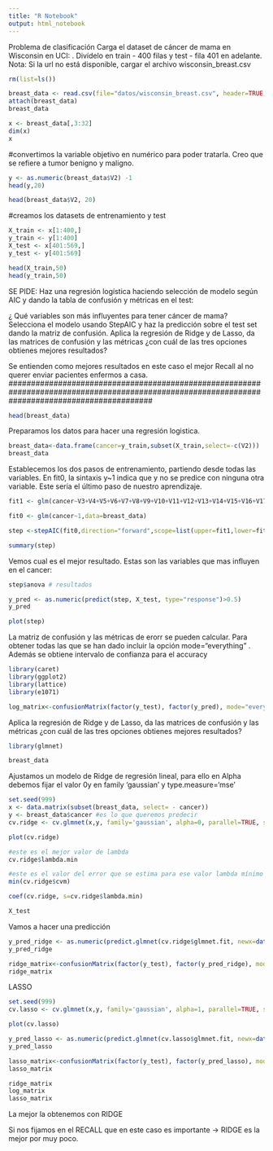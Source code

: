```yaml
---
title: "R Notebook"
output: html_notebook
---
```


Problema de clasificación
Carga el dataset de cáncer de mama en Wisconsin en UCI: . Divídelo en train - 400 filas y test - fila 401 en adelante.
Nota: Si la url no está disponible, cargar el archivo wisconsin_breast.csv

```r
rm(list=ls())
```

```r
breast_data <- read.csv(file="datos/wisconsin_breast.csv", header=TRUE, sep=",")
attach(breast_data)
breast_data
```

```r
x <- breast_data[,3:32]
dim(x)
x
```

#convertimos la variable objetivo en numérico para poder tratarla. Creo que se refiere a tumor benigno y maligno.
```r
y <- as.numeric(breast_data$V2) -1
head(y,20)
```

```r
head(breast_data$V2, 20)
```

#creamos los datasets de entrenamiento y test
```r
X_train <- x[1:400,]
y_train <- y[1:400]
X_test <- x[401:569,]
y_test <- y[401:569]
```

```r
head(X_train,50)
head(y_train,50)
```



################################################################################################################################################
SE PIDE:
Haz una regresión logística haciendo selección de modelo según AIC y dando la tabla de confusión y métricas en el test:

¿ Qué variables son más influyentes para tener cáncer de mama?
Selecciona el modelo usando StepAIC y haz la predicción sobre el test set dando la matriz de confusión.
Aplica la regresión de Ridge y de Lasso, da las matrices de confusión y las métricas ¿con cuál de las tres opciones obtienes mejores resultados?

Se entienden como mejores resultados en este caso el mejor Recall al no querer enviar pacientes enfermos a casa.
################################################################################################################################################

```r
head(breast_data)
```

Preparamos los datos para hacer una regresión logistica.
```r
breast_data<-data.frame(cancer=y_train,subset(X_train,select=-c(V2)))
breast_data
```

Establecemos los dos pasos de entrenamiento, partiendo desde todas las variables. En fit0, la sintaxis y~1 indica que y no se predice con ninguna otra variable. Este sería el último paso de nuestro aprendizaje.
```r
fit1 <- glm(cancer~V3+V4+V5+V6+V7+V8+V9+V10+V11+V12+V13+V14+V15+V16+V17+V18+V19+V20+V21+V22+V23+V24+V25+V26+V27+V28+V29+V30+V31,data=breast_data)
```

```r
fit0 <- glm(cancer~1,data=breast_data)
```

```r
step <-stepAIC(fit0,direction="forward",scope=list(upper=fit1,lower=fit0))
```

```r
summary(step)
```

Vemos cual es el mejor resultado. Estas son las variables que mas influyen en el cancer:
```r
step$anova # resultados
```


```r
y_pred <- as.numeric(predict(step, X_test, type="response")>0.5)
y_pred
```

```r
plot(step)
```

La matriz de confusión y las métricas de erorr se pueden calcular. Para obtener todas las que se han dado incluir la opción mode="everything" . Además se obtiene intervalo de confianza para el accuracy
```r
library(caret)
library(ggplot2)
library(lattice)
library(e1071)
```

```r

log_matrix<-confusionMatrix(factor(y_test), factor(y_pred), mode="everything")
```

################################################################################################
Aplica la regresión de Ridge y de Lasso, da las matrices de confusión y las métricas ¿con cuál de las tres opciones obtienes mejores resultados?
```r
library(glmnet)
```


```r
breast_data
```


Ajustamos un modelo de Ridge de regresión lineal, para ello en Alpha debemos fijar el valor 0y en family  'gaussian' y type.measure='mse'
```r
set.seed(999)
x <- data.matrix(subset(breast_data, select= - cancer))
y <- breast_data$cancer #es lo que queremos predecir
cv.ridge <- cv.glmnet(x,y, family='gaussian', alpha=0, parallel=TRUE, standardize=TRUE, type.measure='mse')
```

```r
plot(cv.ridge)
```

```r
#este es el mejor valor de lambda
cv.ridge$lambda.min
```

```r
#este es el valor del error que se estima para ese valor lambda mínimo dado en MSE
min(cv.ridge$cvm)
```

```r
coef(cv.ridge, s=cv.ridge$lambda.min)
```

```r
X_test
```


Vamos a hacer una predicción
```r
y_pred_ridge <- as.numeric(predict.glmnet(cv.ridge$glmnet.fit, newx=data.matrix(subset(X_test,select=-c(V2))), s=cv.ridge$lambda.min)>.5)
y_pred_ridge
```

```r
ridge_matrix<-confusionMatrix(factor(y_test), factor(y_pred_ridge), mode="everything")
ridge_matrix
```

LASSO
```r
set.seed(999)
cv.lasso <- cv.glmnet(x,y, family='gaussian', alpha=1, parallel=TRUE, standardize=TRUE, type.measure='mse')
```

```r
plot(cv.lasso)
```

```r
y_pred_lasso <- as.numeric(predict.glmnet(cv.lasso$glmnet.fit, newx=data.matrix(subset(X_test,select=-c(V2))), s=cv.lasso$lambda.min)>.5)
y_pred_lasso
```

```r
lasso_matrix<-confusionMatrix(factor(y_test), factor(y_pred_lasso), mode="everything")
lasso_matrix
```




```r
ridge_matrix
log_matrix
lasso_matrix
```

La mejor la obtenemos con RIDGE

Si nos fijamos en el RECALL que en este caso es importante -> RIDGE es la mejor por muy poco.